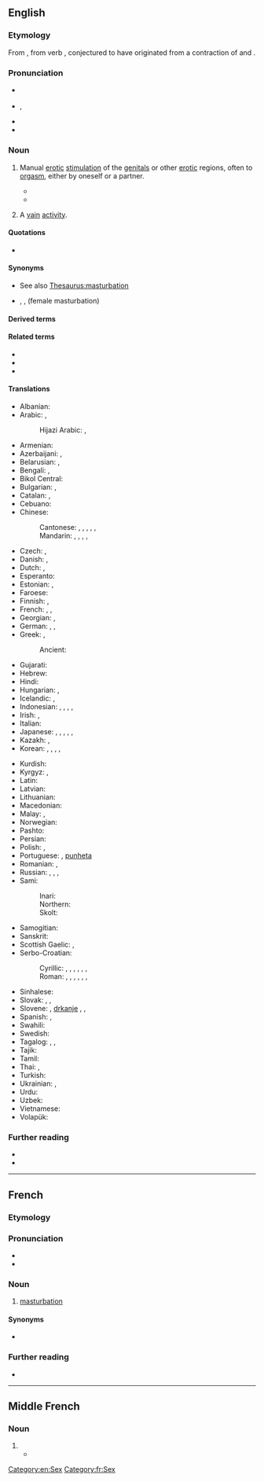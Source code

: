 {{also|Masturbation|Masturbatioun}}
==English==
{{wikipedia}}

===Etymology===
From {{etyl|frm|en}} {{m|frm|masturbation}}, from {{etyl|la|en}} verb {{m|la|masturbor}}, conjectured to have originated from a contraction of {{m|la|manus||hand}} and {{m|la|turbō||disturb, throw into confusion}}.

===Pronunciation===
* {{a|UK}} {{IPA|en|/ˌmæstəˈbeɪʃ(ə)n/|/ˌmɑːstəˈbeɪʃ(ə)n/}}
* {{a|US}} {{enPR|măs'tərbāʹshən}}, {{IPA|en|/ˌmæstɚˈbeɪʃən/}}
* {{hyphenation|pt|mas|tur|ba|tion}}
* {{rhymes|en|eɪʃən}}

===Noun===
{{en-noun|-|s}}

# Manual [[erotic]] [[stimulation]] of the [[genital]]s or other [[erotic]] regions, often to [[orgasm]], either by oneself or a partner.
#: {{ux|en|'''Masturbation''' is our first and natural form of sexual activity and if that's inhibited or damaged, then we suffer for the rest of our lives. ―Betty Dodson}}
#* {{quote-av|en|actor=Cree Summer|role=Foxxy Love|title=Clum Babies|series=Drawn Together|season=2|number=5|writer=Jon Kimmel|network=Comedy Central|year=2005|passage='''Masturbation''' is fun and natural. Not to mention it's a great way to earn five bucks without touchin' the guy.}}
#* {{RQ:Florio Montaigne Essayes|chapter=12|book=II|passage=''Diogenes'' in sight of all, exercising his '''Masturbation''', bred a longing desire in the bystanders, that in such sort they might fill their bellies by rubbing or clawing the same.}}
# {{lb|en|figurative}} A [[vain]] [[activity]].

====Quotations====
* {{seeCites|en}}

====Synonyms====
* See also [[Thesaurus:masturbation]]
* {{l|en|fingering}}, {{l|en|rolling the pill}}, {{l|en|bean flicking}} (female masturbation)

====Derived terms====
{{der3|en
|mental masturbation
|mutual masturbation
|masturbational
|masturbationlike
|antimasturbation
|masturbationist
|masturbationism
|overmasturbation
|mutual masturbation}}

====Related terms====
* {{l|en|masturbate}}
* {{l|en|masturbator}}
* {{l|en|masturbatory}}

====Translations====
{{trans-top|manual erotic stimulation of the genitals}}
* Albanian: {{t|sq|masturbim|m}}
* Arabic: {{t|ar|عَادَة سِرِّيَّة|f|tr=ʿāda sirriyya}}, {{qualifier|male}} {{t|ar|اِسْتِمْنَاء|m}}
*: Hijazi Arabic: {{t|acw|تَجْليخ|m|tr=tajlĪḵ}} {{gloss|vulgar}}, {{t|acw|عَادَة سِرِّيَّة|f|tr=ʿāda sirriyya}}
* Armenian: {{t+|hy|մաստուրբացիա}}
* Azerbaijani: {{t|az|kəfləmə}}, {{t|az|onanizm}}
* Belarusian: {{t|be|мастурба́цыя|f}}, {{t|be|анані́зм|m}}
* Bengali: {{t+|bn|হস্তমৈথুন|sc=Beng}}, {{t|bn|হাত মারা|sc=Beng}}
* Bikol Central: {{t|bcl|pagsalsal}}
* Bulgarian: {{t|bg|мастурба́ция|f|sc=Cyrl}}, {{t|bg|чикия|f|sc=Cyrl}} {{qualifier|slang}}
* Catalan: {{t|ca|masturbació|f}}, {{t+|ca|palla|f}} {{qualifier|slang}}
* Cebuano: {{t|ceb|paglusi}}
* Chinese:
*: Cantonese: {{t|yue|自慰|tr=zi6 wai3|sc=Hani}}, {{t|yue|手淫|tr=sau2 jam4|sc=Hani}}, {{qualifier|male|vulgar}} {{t|yue|打飛機|sc=Hani}}, {{t|yue|打飞机|tr=daa2 fei1 gei1|sc=Hani}}, {{qualifier|female|vulgar}} {{t|yue|打潛艇|sc=Hani}}, {{t|yue|打潜艇|tr=daa2 cim4 teng5|sc=Hani}}
*: Mandarin: {{t+|cmn|手淫|tr=shǒuyín|sc=Hani}}, {{t+|cmn|自慰|tr=zìwèi|sc=Hani}}, {{t+|cmn|自渎|tr=zìdú|sc=Hani}}, {{t+|cmn|自淫|tr=zìyín|sc=Hani}},
* Czech: {{t+|cs|masturbace|f}}, {{t+|cs|onanie|f}}
* Danish: {{t+|da|masturbation|c}}, {{t|da|onani|c}}
* Dutch: {{t+|nl|zelfbevrediging|f}}, {{t+|nl|masturbatie|f}}
* Esperanto: {{t|eo|masturbado}}
* Estonian: {{t|et|masturbeerimine}}, {{t+|et|onanism}}
* Faroese: {{t|fo|sjálvsnøktan|f}}
* Finnish: {{t+|fi|itsetyydytys}}, {{t+|fi|masturbaatio}}
* French: {{t+|fr|masturbation|f}}, {{t+|fr|onanisme|m}}, {{t+|fr|branlette|f}} {{qualifier|slang}}
* Georgian: {{t+|ka|მასტურბაცია}}, {{t|ka|ნძრევა}}
* German: {{t+|de|Masturbation|f}}, {{t+|de|Onanie|f}}, {{t+|de|Selbstbefriedigung|f}}
* Greek: {{t+|el|αυνανισμός}}, {{qualifier|slang}} {{t+|el|μαλακία}}
*: Ancient: {{t|grc|ἀναφλασμός|m}}
* Gujarati: {{t|gu|હસ્તમૈથુન|sc=Gujr}}
* Hebrew: {{t+|he|אוֹנָנוּת|f|tr=onanút|sc=Hebr}}
* Hindi: {{t+|hi|हस्तमैथुन|m}}
* Hungarian: {{t+|hu|önkielégítés}}, {{t+|hu|maszturbáció}}
* Icelandic: {{t+|is|sjálfsfróun|f}}, {{t|is|rúnk|n}}
* Indonesian: {{t+|id|onani}}, {{t+|id|masturbasi|f}}, {{t|id|ngocok|m}} {{qualifier|slang}}, {{t|id|cokil|m}} {{qualifier|slang}}, {{t+|id|coli|f}}
* Irish: {{t|ga|glacaireacht|f}}, {{t|ga|lámhchartadh|m}}
* Italian: {{t+|it|masturbazione|f}}
* Japanese: {{t|ja|マスターベーション|tr=masutābēshon}}, {{t+|ja|オナニー|tr=onanī}}, {{t|ja|自慰|tr=じい, jii}}, {{t|ja|手淫|tr=しゅいん, shuin}}, {{t|ja|一人エッチ|tr=hitori etchi}}, {{t+|ja|せんずり|tr=senzuri}}
* Kazakh: {{t|kk|мастурбация}}, {{t|kk|онанизм}}
* Korean: {{t+|ko|마스터베이션}}, {{t+|ko|자위}}, {{t+|ko|딸딸이}}, {{t+|ko|수음}}, {{t+|ko|자위행위}}
{{trans-mid}}
* Kurdish: {{t+|ku|destperkî|f}}
* Kyrgyz: {{t|ky|мастурбация}}, {{t|ky|онанизм}}
* Latin: {{t|la|masturbātiō|f}}
* Latvian: {{t|lv|masturbācija|f}}
* Lithuanian: {{t|lt|masturbacija|f}}
* Macedonian: {{t|mk|мастурбација|f}}
* Malay: {{t|ms|pelancapan}}, {{t|ms|masturbasi}}
* Norwegian: {{t|no|onanering}}
* Pashto: {{t|ps|موټک|tr=muṭak|sc=ps-Arab}}
* Persian: {{t+|fa|جلق|tr=jalq|sc=fa-Arab}}
* Polish: {{t+|pl|masturbacja|f}}, {{t+|pl|onanizm|m}}
* Portuguese: {{t+|pt|masturbação}}, [[punheta]] {{qualifier|slang}}
* Romanian: {{t+|ro|masturbație|f}}, {{t+|ro|masturbare|f}}
* Russian: {{t+|ru|мастурба́ция|f}}, {{t+|ru|онани́зм|m}}, {{t+|ru|рукоблу́дие|n}}, {{t+|ru|дро́чка|f}} {{qualifier|vulgar}}
* Sami:
*: Inari: {{t|smn|jieštuđâttem}}
*: Northern: {{t|se|iešduhtadeapmi}}
*: Skolt: {{t|sms|jiijjâstoođtummuš}}
* Samogitian: {{t|sgs|mastorbacėjė|f}}
* Sanskrit: {{t|sa|हस्तमैथुन|m}}
* Scottish Gaelic: {{t|gd|brodadh|m}}, {{t|gd|fèin-bhrodadh|m}}
* Serbo-Croatian:
*: Cyrillic: {{t|sh|самозадовољавање|n|sc=Cyrl}}, {{t|sh|мастурбација|f|sc=Cyrl}}, {{t|sh|рукоблуд|m|sc=Cyrl}}, {{t|sh|мануступрација|f|sc=Cyrl}}, {{t|sh|самоблуд|m|sc=Cyrl}}, {{t|sh|онанија|f|sc=Cyrl}}, {{qualifier|vulgar}} {{t|sh|дркање|n|sc=Cyrl}}
*: Roman: {{t+|sh|samozadovoljavanje|n}}, {{t+|sh|masturbacija|f}}, {{t|sh|rukoblud|m}}, {{t+|sh|manustupracija|f}}, {{t+|sh|samoblud|m}}, {{t+|sh|onanija|f}}, {{t|sh|drkanje|n}}
* Sinhalese: {{t|si|ස්වයං වින්දනය|sc=Sinh}}
* Slovak: {{t|sk|ukájanie|n}}, {{t|sk|onania|f}}, {{t|sk|masturbácia|f}}
* Slovene: {{t+|sl|samozadovoljevanje}}, [[drkanje]] {{qualifier|vulgar}}, {{qualifier|medical}} {{t|sl|masturbácija}}, {{t|sl|masturbiranje|n}}
* Spanish: {{t+|es|masturbación|f}}, {{t+|es|paja|f}} {{qualifier|slang}}
* Swahili: {{t+|sw|punyeto}}
* Swedish: {{t+|sv|onani}}
* Tagalog: {{t|tl|masturbasyon}}, {{t|tl|pagsalsal}}, {{t|tl|jakol}}
* Tajik: {{t|tg|мастурбатсия}}
* Tamil: {{t|ta|சுய இன்பம்}}
* Thai: {{t|th|การช่วยตัวเอง}}, {{t|th|การสำเร็จความใคร่}}
* Turkish: {{t+|tr|mastürbasyon}}
* Ukrainian: {{t|uk|мастурба́ція|f}}, {{t|uk|онані́зм|m}}
* Urdu: {{t|ur|جلق|m|tr=jalaq}}
* Uzbek: {{t|uz|masturbatsiya}}
* Vietnamese: {{t+|vi|thủ dâm|alt=sự thủ dâm}}
* Volapük: {{t|vo|masturbat}}
{{trans-bottom}}

===Further reading===
* {{pedia}}
* {{comcatlite}}

[[Category:en:Sex]]

----

==French==
{{wikipedia|lang=fr}}

===Etymology===
{{suffix|fr|masturber|ation}}

===Pronunciation===
* {{fr-IPA}}
* {{audio|fr|LL-Q150 (fra)-WikiLucas00-masturbation.wav|Audio}}

===Noun===
{{fr-noun|f}}

# [[#English|masturbation]]

====Synonyms====
* {{l|fr|onanisme}}

===Further reading===
* {{R:TLFi}}

[[Category:fr:Sex]]

----

==Middle French==

===Noun===
{{head|frm|noun|g=f|plural not attested}}

# {{l|en|masturbation}}
#* {{quote-book|frm|passage=La premiere façon est parmy nous abominable, la nature reclamant en apparence contre cette deception de nerfs, appellée '''masturbation'''.|page=114|URL=http://books.google.fr/books?id=He9IAAAAcAAJ&pg=PA114&lpg=PA114&dq=masturbation&source=bl&ots=zdf4Dp7OP0&sig=bbpfHN9Ty0UTXXbNIoT7-5T9q58&hl=fr&sa=X&ei=lnxDUNyKMOaj0QXWrIDIDw&ved=0CDwQ6AEwAQ#v=onepage&q=masturbation&f=false|author=François de La Mothe Le Vaye|title=Quatre Dialogues Faits A L'Imitation Des Anciens|year=1506}}